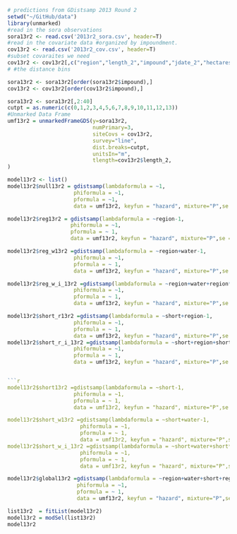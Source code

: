 ```r
# predictions from GDistsamp 2013 Round 2
setwd("~/GitHub/data")
library(unmarked)
#read in the sora observations
sora13r2 <- read.csv('2013r2_sora.csv', header=T)
#read in the covariate data #organized by impoundment.
cov13r2 <- read.csv('2013r2_cov.csv', header=T)
#subset covaraites we need
cov13r2 <- cov13r2[,c("region","length_2","impound","jdate_2","hectares","area", "int","short","water")]
# #the distance bins

sora13r2 <- sora13r2[order(sora13r2$impound),]
cov13r2 <- cov13r2[order(cov13r2$impound),]

sora13r2 <- sora13r2[,2:40]
cutpt = as.numeric(c(0,1,2,3,4,5,6,7,8,9,10,11,12,13)) 
#Unmarked Data Frame
umf13r2 = unmarkedFrameGDS(y=sora13r2, 
                           numPrimary=3,
                           siteCovs = cov13r2,
                           survey="line", 
                           dist.breaks=cutpt,  
                           unitsIn="m", 
                           tlength=cov13r2$length_2,
)
```

```r

model13r2 <- list()
model13r2$null13r2 = gdistsamp(lambdaformula = ~1, 
                     phiformula = ~1, 
                     pformula = ~1,
                     data = umf13r2, keyfun = "hazard", mixture="P",se = T, output="abund")

model13r2$reg13r2 = gdistsamp(lambdaformula = ~region-1, 
                    phiformula = ~1, 
                    pformula = ~ 1,
                    data = umf13r2, keyfun = "hazard", mixture="P",se = T, output="abund")
```
```r


model13r2$reg_w13r2 =gdistsamp(lambdaformula = ~region+water-1, 
                     phiformula = ~1, 
                     pformula = ~ 1,
                     data = umf13r2, keyfun = "hazard", mixture="P",se = T, output="abund")

model13r2$reg_w_i_13r2 =gdistsamp(lambdaformula = ~region+water+region*water-1, 
                     phiformula = ~1, 
                     pformula = ~ 1,
                     data = umf13r2, keyfun = "hazard", mixture="P",se = T, output="abund")
```
```r
model13r2$short_r13r2 =gdistsamp(lambdaformula = ~short+region-1, 
                     phiformula = ~1, 
                     pformula = ~ 1,
                     data = umf13r2, keyfun = "hazard", mixture="P",se = T, output="abund")
model13r2$short_r_i_13r2 =gdistsamp(lambdaformula = ~short+region+short*region-1, 
                     phiformula = ~1, 
                     pformula = ~ 1,
                     data = umf13r2, keyfun = "hazard", mixture="P",se = T, output="abund")


```r
model13r2$short13r2 =gdistsamp(lambdaformula = ~short-1, 
                     phiformula = ~1, 
                     pformula = ~ 1,
                     data = umf13r2, keyfun = "hazard", mixture="P",se = T, output="abund")

model13r2$short_w13r2 =gdistsamp(lambdaformula = ~short+water-1, 
                       phiformula = ~1, 
                       pformula = ~ 1,
                       data = umf13r2, keyfun = "hazard", mixture="P",se = T, output="abund")
model13r2$short_w_i_13r2 =gdistsamp(lambdaformula = ~short+water+short*water-1, 
                       phiformula = ~1, 
                       pformula = ~ 1,
                       data = umf13r2, keyfun = "hazard", mixture="P",se = T, output="abund")
```
```r
model13r2$global13r2 =gdistsamp(lambdaformula = ~region+water+short+region*water+water*short+region*short+region*water*short-1, 
                      phiformula = ~1, 
                      pformula = ~ 1,
                      data = umf13r2, keyfun = "hazard", mixture="P",se = T, output="abund")

```
```r

list13r2  = fitList(model13r2)
model13r2 = modSel(list13r2)
model13r2
```